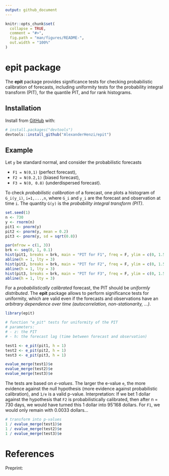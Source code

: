 ```yaml
---
output: github_document
---
```


<!-- README.md is generated from README.Rmd. Please edit that file -->

```r
knitr::opts_chunk$set(
  collapse = TRUE,
  comment = "#>",
  fig.path = "man/figures/README-",
  out.width = "100%"
)
```

# epit package

<!-- badges: start -->
<!-- badges: end -->

The **epit** package provides significance tests for checking probabilistic
calibration of forecasts, including uniformity tests for the probability
integral transform (PIT), for the quantile PIT, and for rank histograms.

## Installation

Install from [GitHub](https://github.com/) with:

``` r
# install.packages("devtools")
devtools::install_github("AlexanderHenzi/epit")
```
## Example

Let `y` be standard normal, and consider the probabilistic forecasts

* `F1 = N(0,1)` (perfect forecast),
* `F2 = N(0.2,1)` (biased forecast),
* `F3 = N(0, 0.8)` (underdispersed forecast).

To check *probabilistic calibration* of a forecast, one plots a histogram of
`G_i(y_i)`, `i=1,...,n`, where `G_i` and `y_i` are the forecast and observation
at time `i`. The quantity `G(y)` is the *probability integral transform (PIT)*.

```r
set.seed(1)
n <- 730
y <- rnorm(n)
pit1 <- pnorm(y)
pit2 <- pnorm(y, mean = 0.2)
pit3 <- pnorm(y, sd = sqrt(0.8))

par(mfrow = c(1, 3))
brk <- seq(0, 1, 0.1)
hist(pit1, breaks = brk, main = "PIT for F1", freq = F, ylim = c(0, 1.5))
abline(h = 1, lty = 3)
hist(pit2, breaks = brk, main = "PIT for F2", freq = F, ylim = c(0, 1.5))
abline(h = 1, lty = 3)
hist(pit3, breaks = brk, main = "PIT for F3", freq = F, ylim = c(0, 1.5))
abline(h = 1, lty = 3)
```

For a *probabilistically calibrated* forecast, the PIT should be *uniformly
distributed*. The **epit** package allows to perform significance tests for 
uniformity, which are valid even if the forecasts and observations have an
*arbitrary dependence over time (autocorrelation, non-stationarity, ...)*.

```r
library(epit)

# function "e_pit" tests for uniformity of the PIT
# parameters:
# - z: the PIT
# - h: the forecast lag (time between forecast and observation)

test1 <- e_pit(pit1, h = 1)
test2 <- e_pit(pit2, h = 1)
test3 <- e_pit(pit3, h = 1)

evalue_merge(test1)$e
evalue_merge(test2)$e
evalue_merge(test3)$e

```

The tests are based on *e-values*. The larger the e-value `e`, the more evidence
against the null hypothesis (more evidence against probabilistic calibration),
and `1/e` is a valid p-value. Interpretation: If we bet 1 dollar against the
hypothesis that `F2` is probabilistically calibrated, then after n = 730 days,
we would have turned this 1 dollar into 95'168 dollars. For `F1`, we would only
remain with 0.0033 dollars...

```r
# transform into p-values
1 / evalue_merge(test1)$e
1 / evalue_merge(test2)$e
1 / evalue_merge(test3)$e
```

# References

Preprint:
